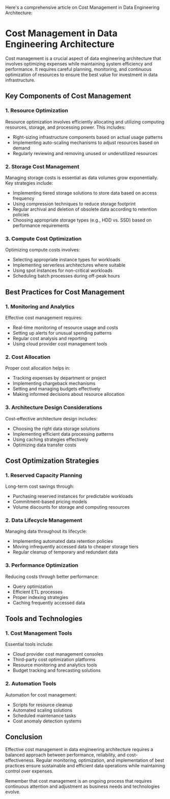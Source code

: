 Here's a comprehensive article on Cost Management in Data Engineering Architecture:

# Cost Management in Data Engineering Architecture

Cost management is a crucial aspect of data engineering architecture that involves optimizing expenses while maintaining system efficiency and performance. It requires careful planning, monitoring, and continuous optimization of resources to ensure the best value for investment in data infrastructure.

## Key Components of Cost Management

### 1. Resource Optimization
Resource optimization involves efficiently allocating and utilizing computing resources, storage, and processing power. This includes:
- Right-sizing infrastructure components based on actual usage patterns
- Implementing auto-scaling mechanisms to adjust resources based on demand
- Regularly reviewing and removing unused or underutilized resources

### 2. Storage Cost Management
Managing storage costs is essential as data volumes grow exponentially. Key strategies include:
- Implementing tiered storage solutions to store data based on access frequency
- Using compression techniques to reduce storage footprint
- Regular archival and deletion of obsolete data according to retention policies
- Choosing appropriate storage types (e.g., HDD vs. SSD) based on performance requirements

### 3. Compute Cost Optimization
Optimizing compute costs involves:
- Selecting appropriate instance types for workloads
- Implementing serverless architectures where suitable
- Using spot instances for non-critical workloads
- Scheduling batch processes during off-peak hours

## Best Practices for Cost Management

### 1. Monitoring and Analytics
Effective cost management requires:
- Real-time monitoring of resource usage and costs
- Setting up alerts for unusual spending patterns
- Regular cost analysis and reporting
- Using cloud provider cost management tools

### 2. Cost Allocation
Proper cost allocation helps in:
- Tracking expenses by department or project
- Implementing chargeback mechanisms
- Setting and managing budgets effectively
- Making informed decisions about resource allocation

### 3. Architecture Design Considerations
Cost-effective architecture design includes:
- Choosing the right data storage solutions
- Implementing efficient data processing patterns
- Using caching strategies effectively
- Optimizing data transfer costs

## Cost Optimization Strategies

### 1. Reserved Capacity Planning
Long-term cost savings through:
- Purchasing reserved instances for predictable workloads
- Commitment-based pricing models
- Volume discounts for storage and computing resources

### 2. Data Lifecycle Management
Managing data throughout its lifecycle:
- Implementing automated data retention policies
- Moving infrequently accessed data to cheaper storage tiers
- Regular cleanup of temporary and redundant data

### 3. Performance Optimization
Reducing costs through better performance:
- Query optimization
- Efficient ETL processes
- Proper indexing strategies
- Caching frequently accessed data

## Tools and Technologies

### 1. Cost Management Tools
Essential tools include:
- Cloud provider cost management consoles
- Third-party cost optimization platforms
- Resource monitoring and analytics tools
- Budget tracking and forecasting solutions

### 2. Automation Tools
Automation for cost management:
- Scripts for resource cleanup
- Automated scaling solutions
- Scheduled maintenance tasks
- Cost anomaly detection systems

## Conclusion

Effective cost management in data engineering architecture requires a balanced approach between performance, reliability, and cost-effectiveness. Regular monitoring, optimization, and implementation of best practices ensure sustainable and efficient data operations while maintaining control over expenses.

Remember that cost management is an ongoing process that requires continuous attention and adjustment as business needs and technologies evolve.